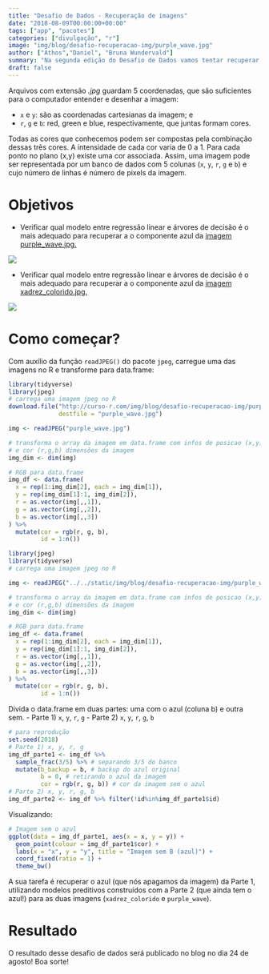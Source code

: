 ```yaml
---
title: "Desafio de Dados - Recuperação de imagens"
date: "2018-08-09T00:00:00+00:00"
tags: ["app", "pacotes"]
categories: ["divulgação", "r"]
image: "img/blog/desafio-recuperacao-img/purple_wave.jpg"
author: ["Athos","Daniel", "Bruna Wundervald"]
summary: "Na segunda edição do Desafio de Dados vamos tentar recuperar a cor de uma imagem usando modelos de regressão e árvore de decisão."
draft: false
---
```


Arquivos com extensão *.jpg* guardam 5 coordenadas, que são
suficientes para o computador entender e desenhar a imagem:

- `x` e `y`: são as coordenadas cartesianas da imagem; e
- `r`, `g` e `b`: red, green e blue, respectivamente, que juntas formam cores.

Todas as cores que conhecemos podem ser compostas pela combinação dessas
três cores. A intensidade de cada cor varia de 0 a 1. Para cada
ponto no plano (x,y) existe uma cor associada. Assim, uma imagem pode 
ser representada por um banco de dados com 5 colunas (`x`, `y`, 
`r`, `g` e `b`) e cujo número de linhas é número de pixels da imagem.

# Objetivos

- Verificar qual modelo entre regressão linear e árvores de decisão é o
mais adequado para recuperar a o componente azul da 
[imagem purple_wave.jpg.](/img/blog/desafio-recuperacao-img/purple_wave.jpg)

![](/img/blog/desafio-recuperacao-img/purple_wave.jpg)

- Verificar qual modelo entre regressão linear e árvores de decisão é o
mais adequado para recuperar a o componente azul da 
[imagem xadrez_colorido.jpg.](/img/blog/desafio-recuperacao-img/xadrez_colorido.jpg)

![](/img/blog/desafio-recuperacao-img/xadrez_colorido.jpg)

# Como começar?

Com auxílio da função `readJPEG()` do pacote `jpeg`, carregue uma das 
imagens no R e transforme para data.frame: 

```r
library(tidyverse)
library(jpeg)
# carrega uma imagem jpeg no R
download.file("http://curso-r.com/img/blog/desafio-recuperacao-img/purple_wave.jpg", 
              destfile = "purple_wave.jpg")

img <- readJPEG("purple_wave.jpg")

# transforma o array da imagem em data.frame com infos de posicao (x,y)
# e cor (r,g,b) dimensões da imagem
img_dim <- dim(img)

# RGB para data.frame
img_df <- data.frame(
  x = rep(1:img_dim[2], each = img_dim[1]),
  y = rep(img_dim[1]:1, img_dim[2]),
  r = as.vector(img[,,1]),
  g = as.vector(img[,,2]),
  b = as.vector(img[,,3])
) %>%
  mutate(cor = rgb(r, g, b),
         id = 1:n())

```

```r
library(jpeg)
library(tidyverse)
# carrega uma imagem jpeg no R

img <- readJPEG("../../static/img/blog/desafio-recuperacao-img/purple_wave.jpg")

# transforma o array da imagem em data.frame com infos de posicao (x,y)
# e cor (r,g,b) dimensões da imagem
img_dim <- dim(img)

# RGB para data.frame
img_df <- data.frame(
  x = rep(1:img_dim[2], each = img_dim[1]),
  y = rep(img_dim[1]:1, img_dim[2]),
  r = as.vector(img[,,1]),
  g = as.vector(img[,,2]),
  b = as.vector(img[,,3])
) %>%
  mutate(cor = rgb(r, g, b),
         id = 1:n())

```


Divida o data.frame em duas partes: uma com o azul (coluna b) e outra sem.
  - Parte 1) `x`, `y`, `r`, `g`
  - Parte 2) `x`, `y`, `r`, `g`, `b`

```r
# para reprodução
set.seed(2018) 
# Parte 1) x, y, r, g
img_df_parte1 <- img_df %>% 
  sample_frac(3/5) %>% # separando 3/5 do banco
  mutate(b_backup = b, # backup do azul original
         b = 0, # retirando o azul da imagem
         cor = rgb(r, g, b)) # cor da imagem sem o azul
# Parte 2) x, y, r, g, b
img_df_parte2 <- img_df %>% filter(!id%in%img_df_parte1$id)
```

Visualizando:

```r
# Imagem sem o azul
ggplot(data = img_df_parte1, aes(x = x, y = y)) + 
  geom_point(colour = img_df_parte1$cor) +
  labs(x = "x", y = "y", title = "Imagem sem B (azul)") +
  coord_fixed(ratio = 1) +
  theme_bw()
```


A sua tarefa é recuperar o azul (que nós apagamos da imagem) da Parte 1, 
utilizando modelos preditivos construídos com a Parte 2 (que ainda tem o azul!) para as duas imagens (`xadrez_colorido` e `purple_wave`).

# Resultado

O resultado desse desafio de dados será publicado no blog no dia 24 de agosto! Boa sorte!
